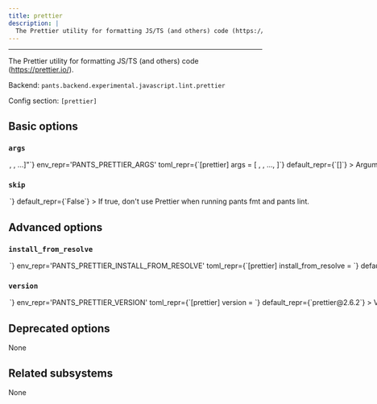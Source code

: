 ```yaml
---
title: prettier
description: |
  The Prettier utility for formatting JS/TS (and others) code (https://prettier.io/).
---
```



---

The Prettier utility for formatting JS/TS (and others) code (https://prettier.io/).

Backend: <span className="color--primary">`pants.backend.experimental.javascript.lint.prettier`</span>

Config section: <span className="color--primary">`[prettier]`</span>

<span className={styles.options}>

## Basic options

### `args`

<Option
  cli_repr={`--prettier-args="[<shell_str>, <shell_str>, ...]"`}
  env_repr='PANTS_PRETTIER_ARGS'
  toml_repr={`[prettier]
args = [
    <shell_str>,
    <shell_str>,
    ...,
]`}
  default_repr={`[]`}
>

Arguments to pass directly to Prettier, e.g. `--prettier-args='--version'`.

</Option>

### `skip`

<Option
  cli_repr={`--[no-]prettier-skip`}
  env_repr='PANTS_PRETTIER_SKIP'
  toml_repr={`[prettier]
skip = <bool>`}
  default_repr={`False`}
>

If true, don&#x27;t use Prettier when running `pants fmt` and `pants lint`.

</Option>

## Advanced options

### `install_from_resolve`

<Option
  cli_repr={`--prettier-install-from-resolve=<str>`}
  env_repr='PANTS_PRETTIER_INSTALL_FROM_RESOLVE'
  toml_repr={`[prettier]
install_from_resolve = <str>`}
  default_repr={`None`}
>

If specified, install the tool using the lockfile for this named resolve, instead of the version configured in this subsystem.

If unspecified, the tool will use the default configured package manager [nodejs].package_manager`, and install the tool without a lockfile.

</Option>

### `version`

<Option
  cli_repr={`--prettier-version=<str>`}
  env_repr='PANTS_PRETTIER_VERSION'
  toml_repr={`[prettier]
version = <str>`}
  default_repr={`prettier@2.6.2`}
>

Version string for the tool in the form package@version (e.g. prettier@2.6.2)

</Option>

## Deprecated options

None

## Related subsystems

None

</span>
